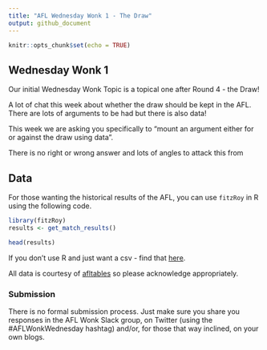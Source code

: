 ```yaml
---
title: "AFL Wednesday Wonk 1 - The Draw"
output: github_document
---
```


```r
knitr::opts_chunk$set(echo = TRUE)
```

## Wednesday Wonk 1

Our initial Wednesday Wonk Topic is a topical one after Round 4 - the Draw! 

A lot of chat this week about whether the draw should be kept in the AFL. There are lots of arguments to be had but there is also data! 

This week we are asking you specifically to "mount an argument either for or against the draw using data".

There is no right or wrong answer and lots of angles to attack this from

## Data
For those wanting the historical results of the AFL, you can use `fitzRoy` in R using the following code. 

```r
library(fitzRoy)
results <- get_match_results()

head(results)
```

If you don't use R and just want a csv - find that [here](https://github.com/jimmyday12/aflwonkwednesday/blob/master/data/wonk1_match_results.csv). 

All data is courtesy of [afltables](afltables.com) so please acknowledge appropriately. 

### Submission
There is no formal submission process. Just make sure you share you responses in the AFL Wonk Slack group, on Twitter (using the #AFLWonkWednesday hashtag) and/or, for those that way inclined, on your own blogs.